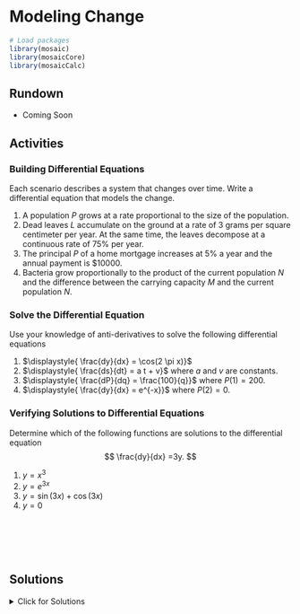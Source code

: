 # Modeling Change

```r
# Load packages
library(mosaic)
library(mosaicCore)
library(mosaicCalc)
```

## Rundown

::: {.callout-note title="Learning goals"}

- Coming Soon

:::

## Activities

### Building Differential Equations

Each scenario describes a system that changes over time. Write a differential equation that models the change.

1.  A population $P$ grows at a rate proportional to the size of the population.
2.  Dead leaves $L$ accumulate on the ground at a rate of 3 grams per square centimeter per year. At the same time, the leaves decompose at a continuous rate of 75% per year.
3.  The principal $P$ of a home mortgage increases at 5% a year and the annual payment is \$10000.
4.  Bacteria grow proportionally to the product of the current population $N$ and the difference between the carrying capacity $M$ and the current population $N$.

### Solve the Differential Equation

Use your knowledge of anti-derivatives to solve the following differential equations

1.  $\displaystyle{ \frac{dy}{dx} = \cos(2 \pi x)}$
2.  $\displaystyle{ \frac{ds}{dt} = a t + v}$ where $a$ and $v$ are constants.
3.  $\displaystyle{ \frac{dP}{dq} = \frac{100}{q}}$ where $P(1) = 200$.
4.  $\displaystyle{ \frac{dy}{dx} = e^{-x}}$ where $P(2) = 0$.

### Verifying Solutions to Differential Equations

Determine which of the following functions are solutions to the differential equation $$
\frac{dy}{dx} =3y.
$$

1.  $y=x^3$
2.  $y=e^{3x}$
3.  $y=\sin(3x)+\cos(3x)$
4.  $y=0$

\
\
\
\

## Solutions

<details>

<summary>Click for Solutions</summary>



### Building Differential Equations

1.  $\frac{dP}{dt} = r P$
2.  $\frac{dL}{dt} = 3 - 0.75L$
3.  $\frac{dP}{dt} = 0.05P - 10000$
4.  $\frac{dP}{dt} = k N (M-N)$

### Solve the Differential Equation

Use your knowledge of anti-derivatives to solve the following differential equations

1.  $\displaystyle{ y = \frac{1}{2\pi} \sin(2\pi x) + C}$
2.  $\displaystyle{ s = \frac{1}{2}a t^2 + vt + C}$
3.  $\displaystyle{ P = 100 \ln (q) + 200}$
4.  $\displaystyle{ y = -e^{-x} + e^{-2}}$.

### Verifying Solutions to Differential Equations

We must check whether $\frac{dy}{dx} =3y.$

1.  $\frac{dy}{dx}=3x^2$ and $3y=3x^3$. These are not equal, so $y=x^3$ is NOT a solution.
2.  $\frac{dy}{dx}=3e^{3x}$ and $3y = 3e^{3x}$. These are equal, so $y=e^{3x}$ is a solution!
3.  $\frac{dy}{dx}=3\cos(3x)-3\sin(3x)$ and $3y=3\sin(3x)+3\cos(3x)$. These are not equal (they differ by a negative sign), so $y=\sin(3x)+\cos(3x)$ is NOT a solution.
4.  $\frac{dy}{dx}=0$ and $3y=0$. These are equal, so $y=0$ is a solution!

</details>